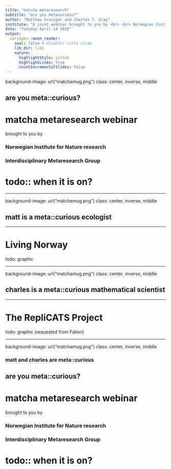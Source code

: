 ```yaml
---
title: "matcha metaresearch"
subtitle: "are you metacurious?"
author: "Matthew Grainger and Charles T. Gray"
institute: "A joint webinar brought to you by <br> <br> Norwegian Institute for Nature Research <br> Interdisciplinary Metaresearch Group"
date: "Tuesday April 14 2020"
output:
  xaringan::moon_reader:
    seal: false # disables title slide
    lib_dir: libs
    nature:
      highlightStyle: github
      highlightLines: true
      countIncrementalSlides: false
---
```


background-image: url("matchamug.png")
class: center, inverse, middle

## are you meta::curious?

# matcha metaresearch webinar

brought to you by

### Norwegian Institute for Nature research

### Interdisciplinary Metaresearch Group

# todo:: when it is on?

---

background-image: url("matchamug.png")
class: center, inverse, middle

## matt is a meta::curious ecologist


---

# Living Norway

todo: graphic

---

background-image: url("matchamug.png")
class: center, inverse, middle

## charles is a meta::curious mathematical scientist

---

# The RepliCATS Project

todo: graphic (requested from Fallon)

---

background-image: url("matchamug.png")
class: center, inverse, middle

### matt and charles are meta::curious

## are you meta::curious?

# matcha metaresearch webinar

brought to you by

### Norwegian Institute for Nature research

### Interdisciplinary Metaresearch Group

# todo:: when it is on?
